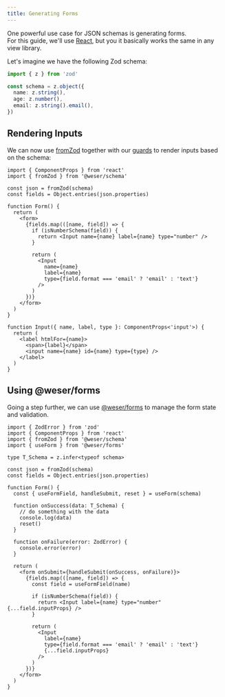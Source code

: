 ```yaml
---
title: Generating Forms
---
```


One powerful use case for JSON schemas is generating forms.<br />
For this guide, we'll use [React](https://react.dev), but you it basically works the same in any view library.

Let's imagine we have the following Zod schema:

```ts
import { z } from 'zod'

const schema = z.object({
  name: z.string(),
  age: z.number(),
  email: z.string().email(),
})
```

## Rendering Inputs

We can now use [fromZod](/schema/api/fromZod) together with our [guards](/schema/api/guards) to render inputs based on the schema:

```tsx
import { ComponentProps } from 'react'
import { fromZod } from '@weser/schema'

const json = fromZod(schema)
const fields = Object.entries(json.properties)

function Form() {
  return (
    <form>
      {fields.map(([name, field]) => {
        if (isNumberSchema(field)) {
          return <Input name={name} label={name} type="number" />
        }

        return (
          <Input
            name={name}
            label={name}
            type={field.format === 'email' ? 'email' : 'text'}
          />
        )
      })}
    </form>
  )
}

function Input({ name, label, type }: ComponentProps<'input'>) {
  return (
    <label htmlFor={name}>
      <span>{label}</span>
      <input name={name} id={name} type={type} />
    </label>
  )
}
```

## Using @weser/forms

Going a step further, we can use [@weser/forms](/forms) to manage the form state and validation.

```tsx
import { ZodError } from 'zod'
import { ComponentProps } from 'react'
import { fromZod } from '@weser/schema'
import { useForm } from '@weser/forms'

type T_Schema = z.infer<typeof schema>

const json = fromZod(schema)
const fields = Object.entries(json.properties)

function Form() {
  const { useFormField, handleSubmit, reset } = useForm(schema)

  function onSuccess(data: T_Schema) {
    // do something with the data
    console.log(data)
    reset()
  }

  function onFailure(error: ZodError) {
    console.error(error)
  }

  return (
    <form onSubmit={handleSubmit(onSuccess, onFailure)}>
      {fields.map(([name, field]) => {
        const field = useFormField(name)

        if (isNumberSchema(field)) {
          return <Input label={name} type="number" {...field.inputProps} />
        }

        return (
          <Input
            label={name}
            type={field.format === 'email' ? 'email' : 'text'}
            {...field.inputProps}
          />
        )
      })}
    </form>
  )
}
```
